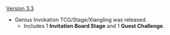 {{Change History/Header}}
[[Version 3.3]]
* Genius Invokation TCG/Stage/Xiangling was released.
** Includes 1 '''Invitation Board Stage''' and 1 '''Guest Challenge'''.